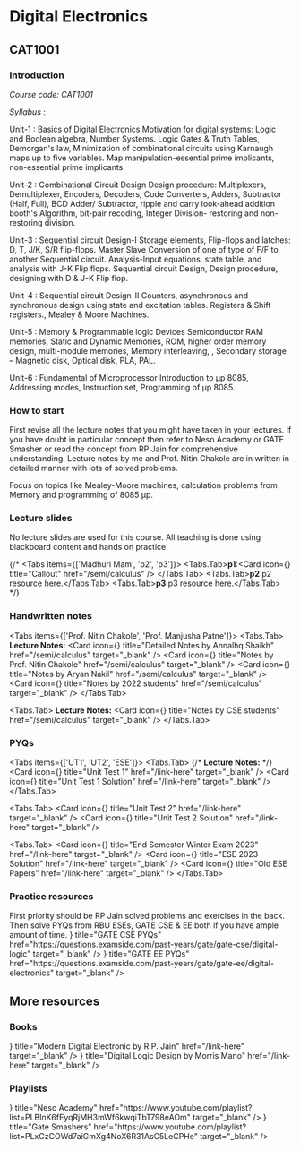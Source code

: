 
# Digital Electronics

## CAT1001

### Introduction

*Course code: CAT1001*

*Syllabus* : 

Unit-1 : Basics of Digital Electronics
Motivation for digital systems: Logic and Boolean algebra, Number Systems. Logic Gates & Truth
Tables, Demorgan's law, Minimization of combinational circuits using Karnaugh maps up to five
variables. Map manipulation-essential prime implicants, non-essential prime implicants.

Unit-2 : Combinational Circuit Design
Design procedure: Multiplexers, Demultiplexer, Encoders, Decoders, Code Converters, Adders,
Subtractor (Half, Full), BCD Adder/ Subtractor, ripple and carry look-ahead addition booth's
Algorithm, bit-pair recoding, Integer Division- restoring and non-restoring division.

Unit-3 : Sequential circuit Design-I
Storage elements, Flip-flops and latches: D, T, J/K, S/R flip-flops. Master Slave Conversion of one of
type of F/F to another Sequential circuit. Analysis-Input equations, state table, and analysis with J-K
Flip flops. Sequential circuit Design, Design procedure, designing with D & J-K Flip flop.

Unit-4 : Sequential circuit Design-II
Counters, asynchronous and synchronous design using state and excitation tables. Registers & Shift
registers., Mealey & Moore Machines.

Unit-5 : Memory & Programmable logic Devices
Semiconductor RAM memories, Static and Dynamic Memories, ROM, higher order memory design,
multi-module memories, Memory interleaving, , Secondary storage – Magnetic disk, Optical disk,
PLA, PAL.

Unit-6 : Fundamental of Microprocessor
Introduction to µp 8085, Addressing modes, Instruction set, Programming of µp 8085.
### How to start

First revise all the lecture notes that you might have taken in your lectures.
If you have doubt in particular concept then refer to Neso Academy or GATE Smasher or read the concept from RP Jain for comprehensive understanding.
Lecture notes by me and Prof. Nitin Chakole are in written in detailed manner with lots of solved problems. 
 
<AnnCallout type="warn" title='Exam Tips' >
     Focus on topics  like Mealey-Moore machines, calculation problems from Memory and programming of 8085 µp.
</AnnCallout>

### Lecture slides
No lecture slides are used for this course. All teaching is done using blackboard content and hands on practice.

{/* <Tabs items={['Madhuri Mam', 'p2', 'p3']}>
  <Tabs.Tab>**p1**:<Cards><Card icon={<TriangleAlert />} title="Callout" href="/semi/calculus" /> </Cards></Tabs.Tab>
  <Tabs.Tab>**p2** p2 resource here.</Tabs.Tab>
  <Tabs.Tab>**p3** p3 resource here.</Tabs.Tab>
</Tabs> */}

### Handwritten notes
<Tabs items={['Prof. Nitin Chakole', 'Prof. Manjusha Patne']}>
  <Tabs.Tab>
  **Lecture Notes:**
  <Cards>
  <Card icon={<NotebookPen />} title="Detailed Notes by Annalhq Shaikh" href="/semi/calculus" target="_blank" /> 
  <Card icon={<NotebookPen />} title="Notes by Prof. Nitin Chakole" href="/semi/calculus" target="_blank" /> 
  <Card icon={<NotebookPen />} title="Notes by Aryan Nakil" href="/semi/calculus" target="_blank" />
  <Card icon={<NotebookPen />} title="Notes by 2022 students" href="/semi/calculus" target="_blank" />
  </Cards>
  </Tabs.Tab>

  <Tabs.Tab>
  **Lecture Notes:**
  <Cards>
  <Card icon={<NotebookPen />} title="Notes by CSE students" href="/semi/calculus" target="_blank" /> 
  </Cards>
  </Tabs.Tab>
</Tabs> 

### PYQs

<Tabs items={['UT1', 'UT2', 'ESE']}>
  <Tabs.Tab>
  {/* **Lecture Notes:** */}
  <Cards>
  <Card icon={<NotebookPen />} title="Unit Test 1" href="/link-here" target="_blank" /> 
  <Card icon={<NotebookPen />} title="Unit Test 1 Solution" href="/link-here" target="_blank" /> 
  </Cards>
  </Tabs.Tab>

  <Tabs.Tab>
  <Cards>
  <Card icon={<NotebookPen />} title="Unit Test 2" href="/link-here" target="_blank" /> 
  <Card icon={<NotebookPen />} title="Unit Test 2 Solution" href="/link-here" target="_blank" /> 

  </Cards>
  </Tabs.Tab>

  <Tabs.Tab>
  <Cards>
  <Card icon={<NotebookPen />} title="End Semester Winter Exam 2023" href="/link-here" target="_blank" />
  <Card icon={<NotebookPen />} title="ESE 2023 Solution" href="/link-here" target="_blank" /> 
  <Card icon={<NotebookPen />} title="Old ESE Papers" href="/link-here" target="_blank" /> 
  </Cards>
  </Tabs.Tab>
</Tabs> 

### Practice resources

<AnnCallout type="info" title="Guide to practice properly">
First priority should be RP Jain solved problems and exercises in the back. Then solve PYQs from RBU ESEs, GATE CSE & EE both if you have ample amount of time.
</AnnCallout>

<Cards>
  <Card icon={<StickyNote />} title="GATE CSE PYQs" href="https://questions.examside.com/past-years/gate/gate-cse/digital-logic" target="_blank" /> 
  <Card icon={<StickyNote />} title="GATE EE PYQs" href="https://questions.examside.com/past-years/gate/gate-ee/digital-electronics" target="_blank" /> 
</Cards>

## More resources

### Books

<Cards>
  <Card icon={<BookText />} title="Modern Digital Electronic by R.P. Jain" href="/link-here" target="_blank" /> 
  <Card icon={<BookText />} title="Digital Logic Design by Morris Mano" href="/link-here" target="_blank" /> 
</Cards>

### Playlists

<Cards>
  <Card icon={<Youtube /> } title="Neso Academy" href="https://www.youtube.com/playlist?list=PLBlnK6fEyqRjMH3mWf6kwqiTbT798eAOm" target="_blank" />  
  <Card icon={<Youtube />} title="Gate Smashers" href="https://www.youtube.com/playlist?list=PLxCzCOWd7aiGmXg4NoX6R31AsC5LeCPHe" target="_blank" /> 
</Cards>